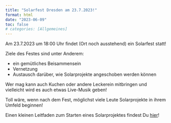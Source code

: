 ```yaml
---
title: "Solarfest Dresden am 23.7.2023!"
format: html
date: "2023-06-09"
toc: false
# categories: [Allgemeines]
---
```

Am 23.7.2023 um 18:00 Uhr findet (Ort noch ausstehend) ein Solarfest statt! 

Ziele des Festes sind unter Anderem:

* ein gemütliches Beisammensein
* Vernetzung  
* Austausch darüber, wie Solarprojekte angeschoben werden können

Wer mag kann auch Kuchen oder andere Leckerein mitbringen und vielleicht wird es auch etwas Live-Musik geben!

Toll wäre, wenn nach dem Fest, möglichst viele Leute Solarprojekte in ihrem Umfeld beginnen!

Einen kleinen Leitfaden zum Starten eines Solarprojektes findest Du [hier](/posts/2023-06-10-wie-kann-ich-ein-solarprojekt-starten/index.qmd)!